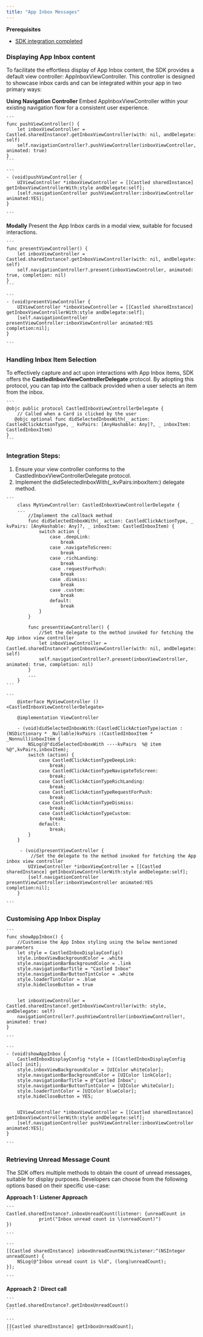 ```yaml
---
title: "App Inbox Messages"
---
```


<Info>

**Prerequisites**

- [SDK integration completed](/developer-resources/sdk-integration/ios/getting-started)

</Info>

### Displaying App Inbox content

To facilitate the effortless display of App Inbox content, the SDK provides a default view controller: AppInboxViewController. This controller is designed to showcase inbox cards and can be integrated within your app in two primary ways:

**Using Navigation Controller**
Embed AppInboxViewController within your existing navigation flow for a consistent user experience.

<Tabs>
  <Tab title="Swift">

    ```
    func pushViewController() {
        let inboxViewController = Castled.sharedInstance?.getInboxViewController(with: nil, andDelegate: self)
        self.navigationController?.pushViewController(inboxViewController, animated: true)
    }
    ```
  </Tab>
  <Tab title="Objective C">

    ```
    - (void)pushViewController {
        UIViewController *inboxViewController = [[Castled sharedInstance] getInboxViewControllerWith:style andDelegate:self];
        [self.navigationController pushViewController:inboxViewController animated:YES];
    }

    ```
  </Tab>
</Tabs>

**Modally**
Present the App Inbox cards in a modal view, suitable for focused interactions.

<Tabs>
  <Tab title="Swift">

    ```
    func presentViewController() {
        let inboxViewController = Castled.sharedInstance?.getInboxViewController(with: nil, andDelegate: self)
        self.navigationController?.present(inboxViewController, animated: true, completion: nil)
    }
    ```
  </Tab>
  <Tab title="Objective C">

    ```
    - (void)presentViewController {
        UIViewController *inboxViewController = [[Castled sharedInstance] getInboxViewControllerWith:style andDelegate:self];
        [self.navigationController presentViewController:inboxViewController animated:YES completion:nil];
    }

    ```
  </Tab>
</Tabs>

### Handling Inbox Item Selection

To effectively capture and act upon interactions with App Inbox items, SDK offers the **CastledInboxViewControllerDelegate** protocol. By adopting this protocol, you can tap into the callback provided when a user selects an item from the inbox.

<Tabs>
  <Tab title="Swift">

    ```
    @objc public protocol CastledInboxViewControllerDelegate {
        // Called when a Card is clicked by the user
       @objc optional func didSelectedInboxWith(_ action: CastledClickActionType, _ kvPairs: [AnyHashable: Any]?, _ inboxItem: CastledInboxItem) 
    }
    ```
  </Tab>
</Tabs>

### Integration Steps:

1. Ensure your view controller conforms to the CastledInboxViewControllerDelegate protocol.
2. Implement the didSelectedInboxWith(_:kvPairs:inboxItem:) delegate method.

<Tabs>
  <Tab title="Swift">

    ```
        class MyViewController: CastledInboxViewControllerDelegate {
        ...
            //Implement the callback method
            func didSelectedInboxWith(_ action: CastledClickActionType, _ kvPairs: [AnyHashable: Any]?, _ inboxItem: CastledInboxItem) {
                switch action {
                    case .deepLink:
                        break
                    case .navigateToScreen:
                        break
                    case .richLanding:
                        break
                    case .requestForPush:
                        break
                    case .dismiss:
                        break
                    case .custom:
                        break
                    default:
                        break
                }
            }

            func presentViewController() {
                //Set the delegate to the method invoked for fetching the App inbox view controller
                let inboxViewController = Castled.sharedInstance?.getInboxViewController(with: nil, andDelegate: self)
                self.navigationController?.present(inboxViewController, animated: true, completion: nil)
            }
            ...          
        }
    ```
  </Tab>
  <Tab title="Objective C">

    ```
        @interface MyViewController () <CastledInboxViewControllerDelegate>

        @implementation ViewController

        - (void)didSelectedInboxWith:(CastledClickActionType)action :(NSDictionary * _Nullable)kvPairs :(CastledInboxItem * _Nonnull)inboxItem {
            NSLog(@"didSelectedInboxWith ----kvPairs  %@ item %@",kvPairs,inboxItem);
            switch (action) {
                case CastledClickActionTypeDeepLink:
                    break;
                case CastledClickActionTypeNavigateToScreen:
                    break;
                case CastledClickActionTypeRichLanding:
                    break;
                case CastledClickActionTypeRequestForPush:
                    break;
                case CastledClickActionTypeDismiss:
                    break;
                case CastledClickActionTypeCustom:
                    break;
                default:
                    break;
            }
        }

         - (void)presentViewController {
             //Set the delegate to the method invoked for fetching the App inbox view controller
            UIViewController *inboxViewController = [[Castled sharedInstance] getInboxViewControllerWith:style andDelegate:self];
            [self.navigationController presentViewController:inboxViewController animated:YES completion:nil];
        }

    ```
  </Tab>
</Tabs>

### Customising App Inbox Display

<Tabs>
  <Tab title="Swift">

    ```
    func showAppInbox() {
        //Customise the App Inbox styling using the below mentioned parameters
        let style = CastledInboxDisplayConfig()
        style.inboxViewBackgroundColor = .white
        style.navigationBarBackgroundColor = .link
        style.navigationBarTitle = "Castled Inbox"
        style.navigationBarButtonTintColor = .white
        style.loaderTintColor = .blue
        style.hideCloseButton = true


        let inboxViewController = Castled.sharedInstance?.getInboxViewController(with: style, andDelegate: self)
        navigationController?.pushViewController(inboxViewController!, animated: true)
    }

    ```
  </Tab>
  <Tab title="Objective C">

    ```
    - (void)showAppInbox {
        CastledInboxDisplayConfig *style = [[CastledInboxDisplayConfig alloc] init];
        style.inboxViewBackgroundColor = [UIColor whiteColor];
        style.navigationBarBackgroundColor = [UIColor linkColor];
        style.navigationBarTitle = @"Castled Inbox";
        style.navigationBarButtonTintColor = [UIColor whiteColor];
        style.loaderTintColor = [UIColor blueColor];
        style.hideCloseButton = YES;


        UIViewController *inboxViewController = [[Castled sharedInstance] getInboxViewControllerWith:style andDelegate:self];
        [self.navigationController pushViewController:inboxViewController animated:YES];
    }

    ```
  </Tab>
</Tabs>


### Retrieving Unread Message Count

The SDK offers multiple methods to obtain the count of unread messages, suitable for display purposes. Developers can choose from the following options based on their specific use-case:

**Approach 1 : Listener Approach**

<Tabs>
  <Tab title="Swift">

    ```
    Castled.sharedInstance?.inboxUnreadCount(listener: {unreadCount in
                print("Inbox unread count is \(unreadCount)")
    })

    ```
  </Tab>
  <Tab title="Objective C">

    ```
    [[Castled sharedInstance] inboxUnreadCountWithListener:^(NSInteger unreadCount) {
        NSLog(@"Inbox unread count is %ld", (long)unreadCount);
    }];

    ```
  </Tab>
</Tabs>

**Approach 2 : Direct call**

<Tabs>
  <Tab title="Swift">

    ```
    Castled.sharedInstance?.getInboxUnreadCount()
    ```
  </Tab>
  <Tab title="Objective C">

    ```
    [[Castled sharedInstance] getInboxUnreadCount];
    ```
  </Tab>
</Tabs>


